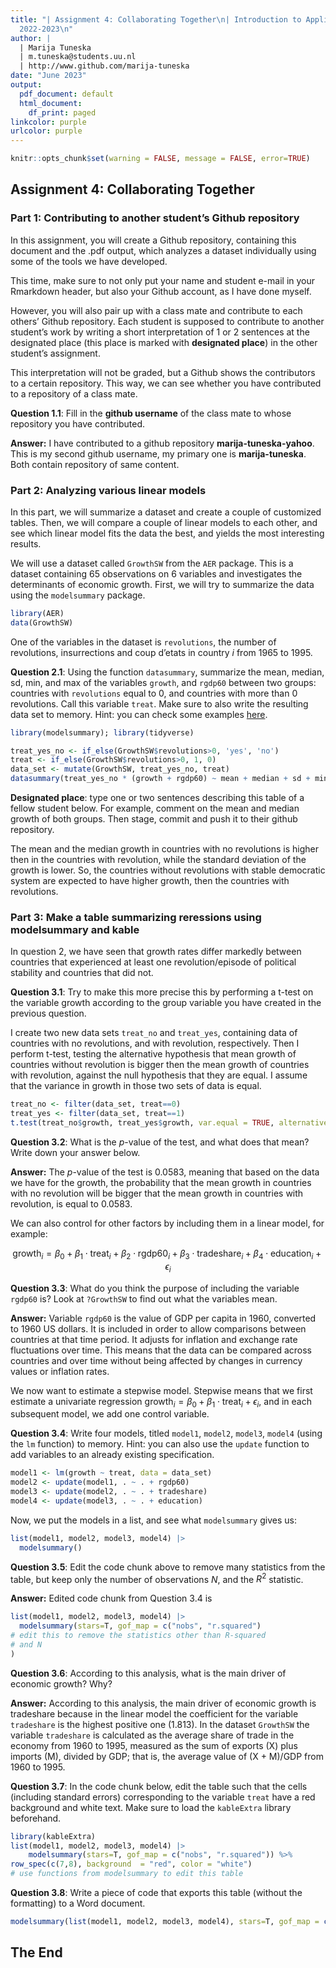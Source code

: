 ```yaml
---
title: "| Assignment 4: Collaborating Together\n| Introduction to Applied Data Science\n|
  2022-2023\n"
author: |
  | Marija Tuneska
  | m.tuneska@students.uu.nl
  | http://www.github.com/marija-tuneska
date: "June 2023"
output:
  pdf_document: default
  html_document:
    df_print: paged
linkcolor: purple
urlcolor: purple
---
```


```r
knitr::opts_chunk$set(warning = FALSE, message = FALSE, error=TRUE)
```

## Assignment 4: Collaborating Together 

### Part 1: Contributing to another student's Github repository

In this assignment, you will create a Github repository, containing this document and the .pdf output, which analyzes a dataset individually using some of the tools we have developed. 

This time, make sure to not only put your name and student e-mail in your Rmarkdown header, but also your Github account, as I have done myself. 

However, you will also pair up with a class mate and contribute to each others' Github repository. Each student is supposed to contribute to another student's work by writing a short interpretation of 1 or 2 sentences at the designated place (this place is marked with **designated place**) in the other student's assignment. 

This interpretation will not be graded, but a Github shows the contributors to a certain repository. This way, we can see whether you have contributed to a repository of a class mate. 

**Question 1.1**: Fill in the __github username__ of the class mate to whose repository you have contributed. 

**Answer:** I have contributed to a github repository __marija-tuneska-yahoo__. This is my second github username, my primary one is __marija-tuneska__. Both contain repository of same content.

### Part 2: Analyzing various linear models

In this part, we will summarize a dataset and create a couple of customized tables. Then, we will compare a couple of linear models to each other, and see which linear model fits the data the best, and yields the most interesting results.

We will use a dataset called `GrowthSW` from the `AER` package. This is a dataset containing 65 observations on 6 variables and investigates the determinants of economic growth. First, we will try to summarize the data using the `modelsummary` package. 

```r
library(AER)
data(GrowthSW)
```

One of the variables in the dataset is `revolutions`, the number of revolutions, insurrections and coup d'etats in country $i$ from 1965 to 1995.

**Question 2.1**: Using the function `datasummary`, summarize the mean, median, sd, min, and max of the variables `growth`, and `rgdp60` between two groups: countries with `revolutions` equal to 0, and countries with more than 0 revolutions. Call this variable `treat`. Make sure to also write the resulting data set to memory. Hint: you can check some examples [here](https://vincentarelbundock.github.io/modelsummary/articles/datasummary.html#datasummary).

```r
library(modelsummary); library(tidyverse)

treat_yes_no <- if_else(GrowthSW$revolutions>0, 'yes', 'no')
treat <- if_else(GrowthSW$revolutions>0, 1, 0)
data_set <- mutate(GrowthSW, treat_yes_no, treat)
datasummary(treat_yes_no * (growth + rgdp60) ~ mean + median + sd + min + max, data = data_set)
```

**Designated place**: type one or two sentences describing this table of a fellow student below. For example, comment on the mean and median growth of both groups. Then stage, commit and push it to their github repository. 

The mean and the median growth in countries with no revolutions is higher then in the countries with revolution, while the standard deviation of the growth is lower. So, the  countries without revolutions with stable democratic system are expected to have higher growth, then the countries with revolutions.

### Part 3: Make a table summarizing reressions using modelsummary and kable

In question 2, we have seen that growth rates differ markedly between countries that experienced at least one revolution/episode of political stability and countries that did not. 

**Question 3.1**: Try to make this more precise this by performing a t-test on the variable growth according to the group variable you have created in the previous question. 

I create two new data sets `treat_no` and `treat_yes`, containing data of countries with no revolutions, and with revolution, respectively. Then I perform t-test, testing the alternative hypothesis that mean growth of countries without revolution is bigger then the mean growth of countries with revolution, against the null hypothesis that they are equal. I assume that the variance in growth in those two sets of data is equal.
```r
treat_no <- filter(data_set, treat==0)
treat_yes <- filter(data_set, treat==1)
t.test(treat_no$growth, treat_yes$growth, var.equal = TRUE, alternative = "greater")
```

**Question 3.2**: What is the $p$-value of the test, and what does that mean? Write down your answer below.

**Answer:** The $p$-value of the test is 0.0583, meaning that based on the data we have for the growth, the probability that the mean growth in countries with no revolution will be bigger that the mean growth in countries with revolution, is equal to 0.0583.

We can also control for other factors by including them in a linear model, for example:

$$
\text{growth}_i = \beta_0 + \beta_1 \cdot \text{treat}_i + \beta_2 \cdot \text{rgdp60}_i + \beta_3 \cdot \text{tradeshare}_i + \beta_4 \cdot \text{education}_i + \epsilon_i
$$

**Question 3.3**: What do you think the purpose of including the variable `rgdp60` is? Look at `?GrowthSW` to find out what the variables mean. 

**Answer:** Variable `rgdp60` is the value of GDP per capita in 1960, converted to 1960 US dollars. It is included in order to allow comparisons between countries at that time period. It adjusts for inflation and exchange rate fluctuations over time. This means that the data can be compared across countries and over time without being affected by changes in currency values or inflation rates.

We now want to estimate a stepwise model. Stepwise means that we first estimate a univariate regression $\text{growth}_i = \beta_0 + \beta_1 \cdot \text{treat}_i + \epsilon_i$, and in each subsequent model, we add one control variable. 

**Question 3.4**: Write four models, titled `model1`, `model2`, `model3`, `model4` (using the `lm` function) to memory. Hint: you can also use the `update` function to add variables to an already existing specification.

```r
model1 <- lm(growth ~ treat, data = data_set)
model2 <- update(model1, . ~ . + rgdp60)
model3 <- update(model2, . ~ . + tradeshare)
model4 <- update(model3, . ~ . + education)
```

Now, we put the models in a list, and see what `modelsummary` gives us:

```r
list(model1, model2, model3, model4) |>
  modelsummary() 

```

**Question 3.5**: Edit the code chunk above to remove many statistics from the table, but keep only the number of observations $N$, and the $R^2$ statistic. 

**Answer:** Edited code chunk from Question 3.4 is
```r
list(model1, model2, model3, model4) |>
  modelsummary(stars=T, gof_map = c("nobs", "r.squared")
# edit this to remove the statistics other than R-squared
# and N
) 

```

**Question 3.6**:  According to this analysis, what is the main driver of economic growth? Why?

**Answer:** According to this analysis, the main driver of economic growth is tradeshare because in the linear model the coefficient for the variable `tradeshare` is the highest positive one  (1.813). In the dataset `GrowthSW` the variable `tradeshare` is calculated as the average share of trade in the economy from 1960 to 1995, measured as the sum of exports (X) plus imports (M), divided by GDP; that is, the average value of (X + M)/GDP from 1960 to 1995.


**Question 3.7**: In the code chunk below, edit the table such that the cells (including standard errors) corresponding to the variable `treat` have a red background and white text. Make sure to load the `kableExtra` library beforehand.

```r
library(kableExtra)
list(model1, model2, model3, model4) |>
    modelsummary(stars=T, gof_map = c("nobs", "r.squared")) %>%
row_spec(c(7,8), background  = "red", color = "white")
# use functions from modelsummary to edit this table
```

**Question 3.8**: Write a piece of code that exports this table (without the formatting) to a Word document. 

```r
modelsummary(list(model1, model2, model3, model4), stars=T, gof_map = c("nobs", "r.squared"), output = "table.docx")
```

## The End

